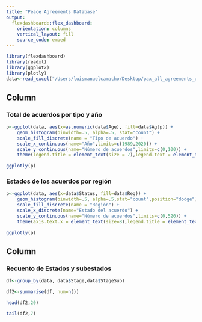 ```yaml
---
title: "Peace Agreements Database"
output: 
  flexdashboard::flex_dashboard:
    orientation: columns
    vertical_layout: fill
    source_code: embed
---
```


```r
library(flexdashboard)
library(readxl)
library(ggplot2)
library(plotly)
data<-read_excel("/Users/luismanuelcamacho/Desktop/pax_all_agreements_data.xlsx")
```

Column {data-width=900}
-----------------------------------------------------------------------

### Total de acuerdos por tipo y año

```r
p<-ggplot(data, aes(x=as.numeric(data$Age), fill=data$Agtp)) +
    geom_histogram(binwidth=.5, alpha=.5, stat="count") + 
    scale_fill_discrete(name = "Tipo de acuerdo") +
    scale_x_continuous(name="Año",limits=c(1989,2020)) +
    scale_y_continuous(name="Número de acuerdos",limits=c(0,100)) +
    theme(legend.title = element_text(size = 7),legend.text = element_text( size=6))

ggplotly(p)
```

### Estados de los acuerdos por región

```r
p<-ggplot(data, aes(x=data$Status, fill=data$Reg)) +
    geom_histogram(binwidth=.5, alpha=.5,stat="count",position="dodge") +
    scale_fill_discrete(name = "Región") +
    scale_x_discrete(name="Estado del acuerdo") +
    scale_y_continuous(name="Número de acuerdos",limits=c(0,520)) +
    theme(axis.text.x = element_text(size=8),legend.title = element_text(size = 7), legend.text = element_text( size=6))

ggplotly(p)
```


Column {.tabset data-width=350}
-----------------------------------------------------------------------
### Recuento de Estados y subestados

```r

df<-group_by(data, data$Stage,data$StageSub)

df2<-summarise(df, num=n())

head(df2,20)

tail(df2,7)
```
